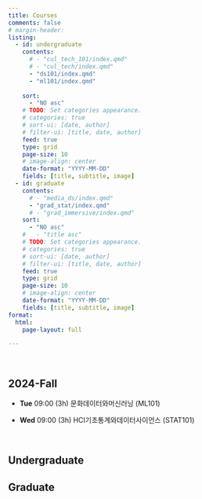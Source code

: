 ```yaml
---
title: Courses
comments: false
# margin-header: 
listing:
  - id: undergraduate
    contents: 
      # - "cul_tech_101/index.qmd"
      # - "cul_tech/index.qmd"
      - "ds101/index.qmd"
      - "ml101/index.qmd"
      
    sort:
      - "NO asc"
    # TODO: Set categories appearance.  
    # categories: true
    # sort-ui: [date, author]
    # filter-ui: [title, date, author]
    feed: true
    type: grid
    page-size: 10
    # image-align: center
    date-format: "YYYY-MM-DD"
    fields: [title, subtitle, image]
  - id: graduate
    contents: 
      # - "media_ds/index.qmd"
      - "grad_stat/index.qmd"
      # - "grad_immersive/index.qmd"
    sort:
      - "NO asc"
    #   - "title asc"
    # TODO: Set categories appearance.  
    # categories: true
    # sort-ui: [date, author]
    # filter-ui: [title, date, author]
    feed: true
    type: grid
    page-size: 10
    # image-align: center
    date-format: "YYYY-MM-DD"
    fields: [title, subtitle, image]
format:
  html:
    page-layout: full

---
```

<br>


## 2024-Fall

-   **Tue** 09:00 (3h) 문화데이터와머신러닝 (ML101)

-   **Wed** 09:00 (3h) HCI기초통계와데이터사이언스 (STAT101)

<br>

## Undergraduate 
:::{#undergraduate}
:::

## Graduate
:::{#graduate}
:::